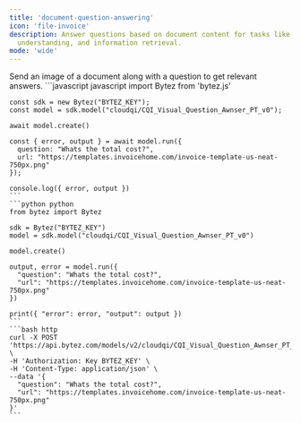```yaml
---
title: 'document-question-answering'
icon: 'file-invoice'
description: Answer questions based on document content for tasks like contract analysis, document
  understanding, and information retrieval.
mode: 'wide'
---
```



<Accordion defaultOpen title="Basic usage">
  Send an image of a document along with a question to get relevant answers.

  <CodeGroup>
    ```javascript javascript
    import Bytez from 'bytez.js'

    const sdk = new Bytez("BYTEZ_KEY");
    const model = sdk.model("cloudqi/CQI_Visual_Question_Awnser_PT_v0");

    await model.create()

    const { error, output } = await model.run({
      question: "Whats the total cost?",
      url: "https://templates.invoicehome.com/invoice-template-us-neat-750px.png"
    });

    console.log({ error, output })
    ```
    ```python python
    from bytez import Bytez

    sdk = Bytez("BYTEZ_KEY")
    model = sdk.model("cloudqi/CQI_Visual_Question_Awnser_PT_v0")

    model.create()

    output, error = model.run({
      "question": "Whats the total cost?",
      "url": "https://templates.invoicehome.com/invoice-template-us-neat-750px.png"
    })

    print({ "error": error, "output": output })
    ```
    ```bash http
    curl -X POST 'https://api.bytez.com/models/v2/cloudqi/CQI_Visual_Question_Awnser_PT_v0' \
    -H 'Authorization: Key BYTEZ_KEY' \
    -H 'Content-Type: application/json' \
    --data '{
      "question": "Whats the total cost?",
      "url": "https://templates.invoicehome.com/invoice-template-us-neat-750px.png"
    }'
    ```

  </CodeGroup>
  <Base64 type='image of the document'/>

</Accordion>
